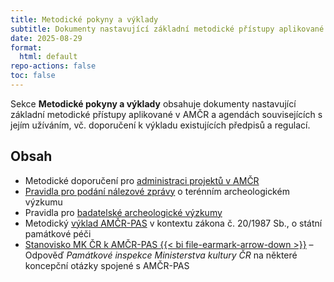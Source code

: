 ```yaml
---
title: Metodické pokyny a výklady
subtitle: Dokumenty nastavující základní metodické přístupy aplikované v AMČR
date: 2025-08-29
format:
  html: default
repo-actions: false
toc: false
---
```


Sekce **Metodické pokyny a výklady** obsahuje dokumenty nastavující základní metodické přístupy aplikované v AMČR a agendách souvisejících s jejím užíváním, vč. doporučení k výkladu existujících předpisů a regulací.

## Obsah 

- Metodické doporučení pro [administraci projektů v AMČR](administrace-proj.qmd)
- [Pravidla pro podání nálezové zprávy](pravidla-nz.qmd) o terénním archeologickém výzkumu
- Pravidla pro [badatelské archeologické výzkumy](badatelske-vyzkumy.qmd)
- Metodický [výklad AMČR-PAS](amcr-pas.qmd) v kontextu zákona č. 20/1987 Sb., o státní památkové péči
- [Stanovisko MK ČR k AMČR-PAS {{< bi file-earmark-arrow-down >}}](docs/AMCR-PAS_MK-CR_stanovisko.pdf) -- Odpověď *Památkové inspekce Ministerstva kultury ČR* na některé koncepční otázky spojené s AMČR-PAS

<!-- ## Dokumenty ke stažení 

::: {.column-body-outset-right}

| Dokument | | Formát | Datum  aktualizace | Popis dokumentu |
|----------|-|--------|-------------------:|-----------------|
| [Dodatek ke smlouvě -- ARÚP](docs/dodatek_AMCR_ARUP.docx) | [{{< bi file-word >}}](docs/dodatek_AMCR_ARUP.docx) | DOCX | 29. 8. 2025 | Dodatek k dohodě o užívání AMČR určený ke změně uživatelských oprávnění na úrovni "archeolog". |
| [Dodatek ke smlouvě -- ARÚB](docs/dodatek_AMCR_ARUB.docx) | [{{< bi file-word >}}](docs/dodatek_AMCR_ARUB.docx) | DOCX | 29. 8. 2025 | Dodatek k dohodě o užívání AMČR určený ke změně uživatelských oprávnění na úrovni "archeolog". |

::: -->
